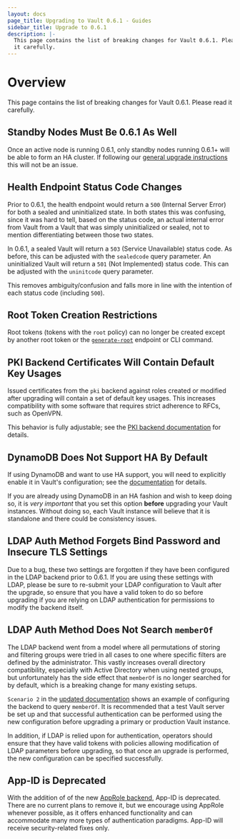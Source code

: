 ```yaml
---
layout: docs
page_title: Upgrading to Vault 0.6.1 - Guides
sidebar_title: Upgrade to 0.6.1
description: |-
  This page contains the list of breaking changes for Vault 0.6.1. Please read
  it carefully.
---
```


# Overview

This page contains the list of breaking changes for Vault 0.6.1. Please read it
carefully.

## Standby Nodes Must Be 0.6.1 As Well

Once an active node is running 0.6.1, only standby nodes running 0.6.1+ will be
able to form an HA cluster. If following our [general upgrade
instructions](/vault/docs/upgrading) this will
not be an issue.

## Health Endpoint Status Code Changes

Prior to 0.6.1, the health endpoint would return a `500` (Internal Server
Error) for both a sealed and uninitialized state. In both states this was
confusing, since it was hard to tell, based on the status code, an actual
internal error from Vault from a Vault that was simply uninitialized or sealed,
not to mention differentiating between those two states.

In 0.6.1, a sealed Vault will return a `503` (Service Unavailable) status code.
As before, this can be adjusted with the `sealedcode` query parameter. An
uninitialized Vault will return a `501` (Not Implemented) status code. This can
be adjusted with the `uninitcode` query parameter.

This removes ambiguity/confusion and falls more in line with the intention of
each status code (including `500`).

## Root Token Creation Restrictions

Root tokens (tokens with the `root` policy) can no longer be created except by
another root token or the
[`generate-root`](/vault/api-docs/system/generate-root)
endpoint or CLI command.

## PKI Backend Certificates Will Contain Default Key Usages

Issued certificates from the `pki` backend against roles created or modified
after upgrading will contain a set of default key usages. This increases
compatibility with some software that requires strict adherence to RFCs, such
as OpenVPN.

This behavior is fully adjustable; see the [PKI backend
documentation](/vault/docs/secrets/pki) for
details.

## DynamoDB Does Not Support HA By Default

If using DynamoDB and want to use HA support, you will need to explicitly
enable it in Vault's configuration; see the
[documentation](/vault/docs/configuration#ha_storage)
for details.

If you are already using DynamoDB in an HA fashion and wish to keep doing so,
it is _very important_ that you set this option **before** upgrading your Vault
instances. Without doing so, each Vault instance will believe that it is
standalone and there could be consistency issues.

## LDAP Auth Method Forgets Bind Password and Insecure TLS Settings

Due to a bug, these two settings are forgotten if they have been configured in
the LDAP backend prior to 0.6.1. If you are using these settings with LDAP,
please be sure to re-submit your LDAP configuration to Vault after the upgrade,
so ensure that you have a valid token to do so before upgrading if you are
relying on LDAP authentication for permissions to modify the backend itself.

## LDAP Auth Method Does Not Search `memberOf`

The LDAP backend went from a model where all permutations of storing and
filtering groups were tried in all cases to one where specific filters are
defined by the administrator. This vastly increases overall directory
compatibility, especially with Active Directory when using nested groups, but
unfortunately has the side effect that `memberOf` is no longer searched for by
default, which is a breaking change for many existing setups.

`Scenario 2` in the [updated
documentation](/vault/docs/auth/ldap) shows an
example of configuring the backend to query `memberOf`. It is recommended that
a test Vault server be set up and that successful authentication can be
performed using the new configuration before upgrading a primary or production
Vault instance.

In addition, if LDAP is relied upon for authentication, operators should ensure
that they have valid tokens with policies allowing modification of LDAP
parameters before upgrading, so that once an upgrade is performed, the new
configuration can be specified successfully.

## App-ID is Deprecated

With the addition of of the new [AppRole
backend](/vault/docs/auth/approle), App-ID is
deprecated. There are no current plans to remove it, but we encourage using
AppRole whenever possible, as it offers enhanced functionality and can
accommodate many more types of authentication paradigms. App-ID will receive
security-related fixes only.
